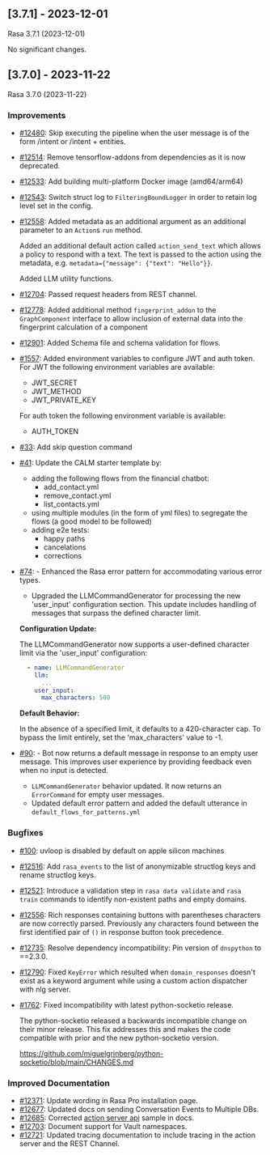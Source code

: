 ## [3.7.1] - 2023-12-01
                       
Rasa 3.7.1 (2023-12-01)                         

No significant changes.


## [3.7.0] - 2023-11-22
                       
Rasa 3.7.0 (2023-11-22)                        
### Improvements
- [#12480](https://github.com/rasahq/rasa/issues/12480): Skip executing the pipeline when the user message is of the form /intent or /intent + entities.
- [#12514](https://github.com/rasahq/rasa/issues/12514): Remove tensorflow-addons from dependencies as it is now deprecated.
- [#12533](https://github.com/rasahq/rasa/issues/12533): Add building multi-platform Docker image (amd64/arm64)
- [#12543](https://github.com/rasahq/rasa/issues/12543): Switch struct log to `FilteringBoundLogger` in order to retain log level set in the config.
- [#12558](https://github.com/rasahq/rasa/issues/12558): Added metadata as an additional argument as an additional parameter to an
  `Action`s `run` method.

  Added an additional default action called `action_send_text` which allows
  a policy to respond with a text. The text is passed to the action using the
  metadata, e.g. `metadata={"message": {"text": "Hello"}}`.

  Added LLM utility functions.
- [#12704](https://github.com/rasahq/rasa/issues/12704): Passed request headers from REST channel.
- [#12778](https://github.com/rasahq/rasa/issues/12778): Added additional method `fingerprint_addon` to the `GraphComponent` interface to allow inclusion of external data into the fingerprint calculation of a component
- [#12901](https://github.com/rasahq/rasa/issues/12901): Added Schema file and schema validation for flows.
- [#1557](https://github.com/rasahq/rasa/issues/1557): Added environment variables to configure JWT and auth token.
  For JWT the following environment variables are available:
  - JWT_SECRET
  - JWT_METHOD
  - JWT_PRIVATE_KEY

  For auth token the following environment variable is available:
  - AUTH_TOKEN
- [#33](https://github.com/rasahq/rasa/issues/33): Add skip question command
- [#41](https://github.com/rasahq/rasa/issues/41): Update the CALM starter template by:
  - adding the following flows from the financial chatbot:
    - add_contact.yml
    - remove_contact.yml
    - list_contacts.yml
  - using multiple modules (in the form of yml files) to segregate the flows (a good model to be followed)
  - adding e2e tests:
    - happy paths
    - cancelations
    - corrections
- [#74](https://github.com/rasahq/rasa/issues/74): - Enhanced the Rasa error pattern for accommodating various error types. 
  - Upgraded the LLMCommandGenerator for processing the new 'user_input' configuration section. This update includes handling of messages that surpass the defined character limit.

  **Configuration Update:**

  The LLMCommandGenerator now supports a user-defined character limit via the 'user_input' configuration:

  ```yaml
    - name: LLMCommandGenerator
      llm:
        ...
      user_input:
        max_characters: 500
  ```

  **Default Behavior:**

  In the absence of a specified limit, it defaults to a 420-character cap.
  To bypass the limit entirely, set the 'max_characters' value to -1.
- [#90](https://github.com/rasahq/rasa/issues/90): - Bot now returns a default message in response to an empty user message. This improves user experience by providing 
  feedback even when no input is detected.
  - `LLMCommandGenerator` behavior updated. It now returns an `ErrorCommand` for empty user messages. 
  - Updated default error pattern and added the default utterance in `default_flows_for_patterns.yml`

### Bugfixes
- [#100](https://github.com/rasahq/rasa/issues/100): uvloop is disabled by default on apple silicon machines
- [#12516](https://github.com/rasahq/rasa/issues/12516): Add `rasa_events` to the list of anonymizable structlog keys and rename structlog keys.
- [#12521](https://github.com/rasahq/rasa/issues/12521): Introduce a validation step in `rasa data validate` and `rasa train` commands to identify non-existent paths and empty domains.
- [#12556](https://github.com/rasahq/rasa/issues/12556): Rich responses containing buttons with parentheses characters are now correctly parsed.
  Previously any characters found between the first identified pair of `()` in response button took precedence.
- [#12735](https://github.com/rasahq/rasa/issues/12735): Resolve dependency incompatibility: Pin  version of `dnspython` to ==2.3.0.
- [#12790](https://github.com/rasahq/rasa/issues/12790): Fixed `KeyError` which resulted when `domain_responses` doesn't exist as a keyword argument while using a custom action dispatcher with nlg server.
- [#1762](https://github.com/rasahq/rasa/issues/1762): Fixed incompatibility with latest python-socketio release. 

  The python-socketio released a backwards incompatible change on their minor 
  release. This fix addresses this and makes the code compatible with prior and
  the new python-socketio version. 

  https://github.com/miguelgrinberg/python-socketio/blob/main/CHANGES.md

### Improved Documentation
- [#12371](https://github.com/rasahq/rasa/issues/12371): Update wording in Rasa Pro installation page.
- [#12677](https://github.com/rasahq/rasa/issues/12677): Updated docs on sending Conversation Events to Multiple DBs.
- [#12685](https://github.com/rasahq/rasa/issues/12685): Corrected [action server api](https://rasa.com/docs/rasa/pages/action-server-api/) sample in docs.
- [#12703](https://github.com/rasahq/rasa/issues/12703): Document support for Vault namespaces.
- [#12721](https://github.com/rasahq/rasa/issues/12721): Updated tracing documentation to include tracing in the action server and the REST Channel.
